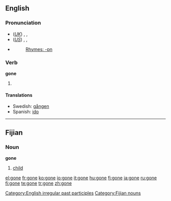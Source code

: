 ==English==

{{rank|along|four|wish|328|gone|times|girl|during}}

===Pronunciation===
* (''[[Received Pronunciation|UK]]'') {{enPR|gŏn}}, {{IPA|/gɒn/}}, {{SAMPA|/gQn/}}
* (''[[General American|US]]'') {{enPR|gŏn}}, {{IPA|/gɑn/}}, {{SAMPA|/gAn/}}
* {{audio|en-us-gone.ogg|Audio (US)}}
*: [[Rhymes:English:-ɒn|Rhymes: -ɒn]]

===Verb===
'''gone'''

# {{past participle of|[[go]]}}

====Translations====
* Swedish: [[gången]]
* Spanish: [[ido#Spanish|ido]]

[[Category:English irregular past participles]]

----

==Fijian==

===Noun===
'''gone'''

# [[child]]

[[Category:Fijian nouns]]

[[el:gone]]
[[fr:gone]]
[[ko:gone]]
[[io:gone]]
[[it:gone]]
[[hu:gone]]
[[fj:gone]]
[[ja:gone]]
[[ru:gone]]
[[fi:gone]]
[[te:gone]]
[[tr:gone]]
[[zh:gone]]